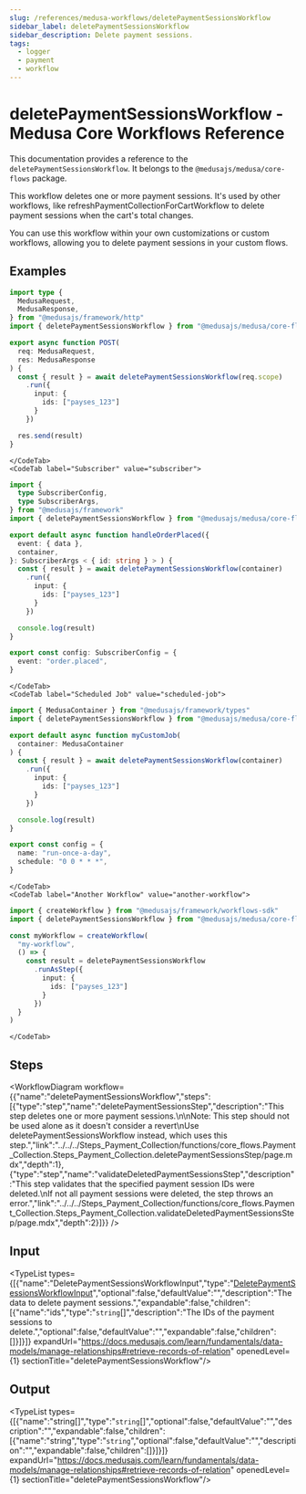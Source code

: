 ```yaml
---
slug: /references/medusa-workflows/deletePaymentSessionsWorkflow
sidebar_label: deletePaymentSessionsWorkflow
sidebar_description: Delete payment sessions.
tags:
  - logger
  - payment
  - workflow
---
```



# deletePaymentSessionsWorkflow - Medusa Core Workflows Reference

This documentation provides a reference to the `deletePaymentSessionsWorkflow`. It belongs to the `@medusajs/medusa/core-flows` package.

This workflow deletes one or more payment sessions. It's used by other workflows, like
refreshPaymentCollectionForCartWorkflow to delete payment sessions when the cart's total changes.

You can use this workflow within your own customizations or custom workflows, allowing you
to delete payment sessions in your custom flows.

<SourceCodeLink link="https://github.com/medusajs/medusa/blob/876a14eb98aed54360312b9b215599aa46faccd8/packages/core/core-flows/src/payment-collection/workflows/delete-payment-sessions.ts#L41" />

## Examples

<CodeTabs group="workflow-exection">
    <CodeTab label="API Route" value="api-route">
    
```ts title="src/api/workflow/route.ts"
import type {
  MedusaRequest,
  MedusaResponse,
} from "@medusajs/framework/http"
import { deletePaymentSessionsWorkflow } from "@medusajs/medusa/core-flows"

export async function POST(
  req: MedusaRequest,
  res: MedusaResponse
) {
  const { result } = await deletePaymentSessionsWorkflow(req.scope)
    .run({
      input: {
        ids: ["payses_123"]
      }
    })

  res.send(result)
}
```

    </CodeTab>
    <CodeTab label="Subscriber" value="subscriber">
    
```ts title="src/subscribers/order-placed.ts"
import {
  type SubscriberConfig,
  type SubscriberArgs,
} from "@medusajs/framework"
import { deletePaymentSessionsWorkflow } from "@medusajs/medusa/core-flows"

export default async function handleOrderPlaced({
  event: { data },
  container,
}: SubscriberArgs < { id: string } > ) {
  const { result } = await deletePaymentSessionsWorkflow(container)
    .run({
      input: {
        ids: ["payses_123"]
      }
    })

  console.log(result)
}

export const config: SubscriberConfig = {
  event: "order.placed",
}
```

    </CodeTab>
    <CodeTab label="Scheduled Job" value="scheduled-job">
    
```ts title="src/jobs/message-daily.ts"
import { MedusaContainer } from "@medusajs/framework/types"
import { deletePaymentSessionsWorkflow } from "@medusajs/medusa/core-flows"

export default async function myCustomJob(
  container: MedusaContainer
) {
  const { result } = await deletePaymentSessionsWorkflow(container)
    .run({
      input: {
        ids: ["payses_123"]
      }
    })

  console.log(result)
}

export const config = {
  name: "run-once-a-day",
  schedule: "0 0 * * *",
}
```

    </CodeTab>
    <CodeTab label="Another Workflow" value="another-workflow">
    
```ts title="src/workflows/my-workflow.ts"
import { createWorkflow } from "@medusajs/framework/workflows-sdk"
import { deletePaymentSessionsWorkflow } from "@medusajs/medusa/core-flows"

const myWorkflow = createWorkflow(
  "my-workflow",
  () => {
    const result = deletePaymentSessionsWorkflow
      .runAsStep({
        input: {
          ids: ["payses_123"]
        }
      })
  }
)
```

    </CodeTab>
  </CodeTabs>

## Steps

<WorkflowDiagram workflow={{"name":"deletePaymentSessionsWorkflow","steps":[{"type":"step","name":"deletePaymentSessionsStep","description":"This step deletes one or more payment sessions.\n\nNote: This step should not be used alone as it doesn't consider a revert\nUse deletePaymentSessionsWorkflow instead, which uses this step.","link":"../../../Steps_Payment_Collection/functions/core_flows.Payment_Collection.Steps_Payment_Collection.deletePaymentSessionsStep/page.mdx","depth":1},{"type":"step","name":"validateDeletedPaymentSessionsStep","description":"This step validates that the specified payment session IDs were deleted.\nIf not all payment sessions were deleted, the step throws an error.","link":"../../../Steps_Payment_Collection/functions/core_flows.Payment_Collection.Steps_Payment_Collection.validateDeletedPaymentSessionsStep/page.mdx","depth":2}]}} />

## Input

<TypeList types={[{"name":"DeletePaymentSessionsWorkflowInput","type":"[DeletePaymentSessionsWorkflowInput](../../../../interfaces/core_flows.DeletePaymentSessionsWorkflowInput/page.mdx)","optional":false,"defaultValue":"","description":"The data to delete payment sessions.","expandable":false,"children":[{"name":"ids","type":"`string`[]","description":"The IDs of the payment sessions to delete.","optional":false,"defaultValue":"","expandable":false,"children":[]}]}]} expandUrl="https://docs.medusajs.com/learn/fundamentals/data-models/manage-relationships#retrieve-records-of-relation" openedLevel={1} sectionTitle="deletePaymentSessionsWorkflow"/>

## Output

<TypeList types={[{"name":"string[]","type":"`string`[]","optional":false,"defaultValue":"","description":"","expandable":false,"children":[{"name":"string","type":"`string`","optional":false,"defaultValue":"","description":"","expandable":false,"children":[]}]}]} expandUrl="https://docs.medusajs.com/learn/fundamentals/data-models/manage-relationships#retrieve-records-of-relation" openedLevel={1} sectionTitle="deletePaymentSessionsWorkflow"/>
